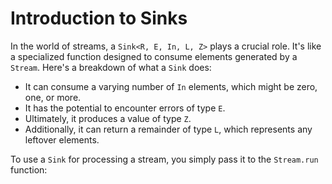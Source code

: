 # Introduction to Sinks

In the world of streams, a `Sink<R, E, In, L, Z>` plays a crucial role. It's like a specialized function designed to consume elements generated by a `Stream`. Here's a breakdown of what a `Sink` does:

- It can consume a varying number of `In` elements, which might be zero, one, or more.
- It has the potential to encounter errors of type `E`.
- Ultimately, it produces a value of type `Z`.
- Additionally, it can return a remainder of type `L`, which represents any leftover elements.

To use a `Sink` for processing a stream, you simply pass it to the `Stream.run` function:

```ts file=<rootDir>/src/streaming/sink/introduction/run.ts

```
